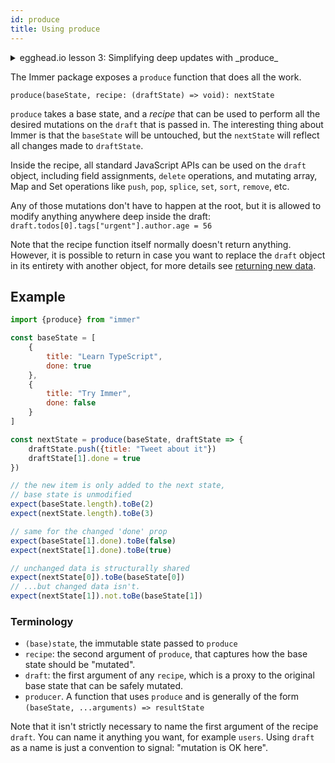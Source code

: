 ```yaml
---
id: produce
title: Using produce
---
```


<center>
	<div
		data-ea-publisher="immerjs"
		data-ea-type="image"
		className="horizontal bordered"
	></div>
</center>
<details>
	<summary className="egghead-summary">
		egghead.io lesson 3: Simplifying deep updates with _produce_
	</summary>
	<br />
	<div>
		<iframe
			width="760"
			height="427"
			scrolling="no"
			src="https://egghead.io/lessons/javascript-simplify-deep-state-updates-using-immer-produce/embed"
		></iframe>
	</div>
	<a
		className="egghead-link"
		href="https://egghead.io/lessons/javascript-simplify-deep-state-updates-using-immer-produce"
	>
		Hosted on egghead.io
	</a>
</details>

The Immer package exposes a `produce` function that does all the work.

`produce(baseState, recipe: (draftState) => void): nextState`

`produce` takes a base state, and a _recipe_ that can be used to perform all the desired mutations on the `draft` that is passed in. The interesting thing about Immer is that the `baseState` will be untouched, but the `nextState` will reflect all changes made to `draftState`.

Inside the recipe, all standard JavaScript APIs can be used on the `draft` object, including field assignments, `delete` operations, and mutating array, Map and Set operations like `push`, `pop`, `splice`, `set`, `sort`, `remove`, etc.

Any of those mutations don't have to happen at the root, but it is allowed to modify anything anywhere deep inside the draft: `draft.todos[0].tags["urgent"].author.age = 56`

Note that the recipe function itself normally doesn't return anything. However, it is possible to return in case you want to replace the `draft` object in its entirety with another object, for more details see [returning new data](./return.mdx).

## Example

```javascript
import {produce} from "immer"

const baseState = [
	{
		title: "Learn TypeScript",
		done: true
	},
	{
		title: "Try Immer",
		done: false
	}
]

const nextState = produce(baseState, draftState => {
	draftState.push({title: "Tweet about it"})
	draftState[1].done = true
})
```

```javascript
// the new item is only added to the next state,
// base state is unmodified
expect(baseState.length).toBe(2)
expect(nextState.length).toBe(3)

// same for the changed 'done' prop
expect(baseState[1].done).toBe(false)
expect(nextState[1].done).toBe(true)

// unchanged data is structurally shared
expect(nextState[0]).toBe(baseState[0])
// ...but changed data isn't.
expect(nextState[1]).not.toBe(baseState[1])
```

### Terminology

- `(base)state`, the immutable state passed to `produce`
- `recipe`: the second argument of `produce`, that captures how the base state should be "mutated".
- `draft`: the first argument of any `recipe`, which is a proxy to the original base state that can be safely mutated.
- `producer`. A function that uses `produce` and is generally of the form `(baseState, ...arguments) => resultState`

Note that it isn't strictly necessary to name the first argument of the recipe `draft`. You can name it anything you want, for example `users`. Using `draft` as a name is just a convention to signal: "mutation is OK here".
